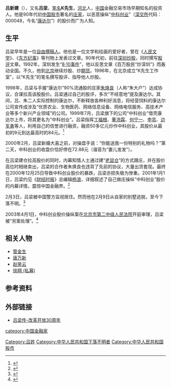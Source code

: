 '''吕新建'''（{{bd|1956年||||}}），又名'''吕梁'''，[[笔名|笔名]]'''K先生'''，[[河北|河北]]人，[[中国|中国]]金融交易市场早期知名的投资人。他是90年代初[[中华人民共和国股市|中国股市]]著名的[[庄家|庄家]]，以恶意操纵“[[中科创业|中科创业]]”（[[深交所|深交所]]代码：000048，今名“[[康达尔集团|康达尔]]”）的股价而广为人知。
==生平==
吕梁早年是一位[[自由撰稿人|自由撰稿人]]。他也是一位文学和绘画的爱好者，曾在《[[人民文学|人民文学]]》、《[[东方纪事|东方纪事]]》等刊物上发表过文章。90年代初，前往[[深圳|深圳]][[炒股|炒股]]，同时撰写[[股评|股评]]文章。1992年，深圳发生“[[8·10事件|8·10事件]]”，他以反思文章《百万股民“炒深圳”》而轰动全国。不久，他到[[北京|北京]]继续炒股、炒[[期货|期货]]。1996年，在北京成立“K先生工作室”，以“K先生”的笔名撰写股评、指导他人炒股。

1998年，吕梁与手握“康达尔”90%流通股的庄家[[朱焕良|朱焕良]]（人称“朱大户”）达成协议，合谋拉高该股股价。吕梁通过自己的股评，多次“不经意地”提及康达尔。其间，吕、朱二人实际控制的康达尔，不断释放各种利好消息，将经营饲料的康达尔公司宣传成涉及“优质农业、生物医药、网络信息设备、网络电信服务、高技术产业等多个新兴产业领域”的公司。1999年7月，吕梁旗下的公司“中科创业”借壳康达尔上市，将其更名为“中科创业”。吕梁指挥[[丁福根|丁福根]]、[[董沛霖|董沛霖]]、[[何宁一|何宁一]]、[[李芸|李芸]]、[[边军勇|边军勇]]等人，利用自己的信誉进行融资，融资50多亿元炒作中科创业，其股价从最初的9元到达最高时的84元。<ref>{{Cite web |url=http://news.hexun.com/2008-10-30/110667300.html |title=0048是怎样从“死发”到“发死”的？ |accessdate=2015-11-06 |archive-date=2016-03-04 |archive-url=https://web.archive.org/web/20160304141024/http://news.hexun.com/2008-10-30/110667300.html |dead-url=no }}</ref>

2000年2月，吕梁新婚大喜之前，对操盘手说：“你能送我一份特别的礼物吗？”第二天，中科创业的收盘价恰好停在72.88元（谐音为“妻儿发发”）。

在吕梁建仓拉高股价的同时，内幕知情人士通过建“[[老鼠仓|老鼠仓]]”的方式跟庄，并在股价高位时相继卖出，吕梁的合作者朱焕良也违背了先前的协议，大量出货套现。最终在2000年12月25日导致中科创业股价的暴跌，吕梁亦损失极为惨重。2001年1月1日，吕梁约见《[[财经时报|财经时报]]》总编辑[[杨浪|杨浪]]，详细叙述了自己做庄操纵“中科创业”股价的内幕详情，震惊中国金融界。<ref>{{Cite web |url=http://news.hexun.com/2008-10-29/110619625.html |title=庄家吕梁 |accessdate=2015-11-06 |archive-date=2016-03-04 |archive-url=https://web.archive.org/web/20160304142746/http://news.hexun.com/2008-10-29/110619625.html |dead-url=no }}</ref>

2月3日，吕梁被中国警方监视居住。然而他在2月9日从自家的别墅逃脱，至今下落不明。<ref>{{Cite web |url=http://news.hexun.com/2008-10-30/110667707.html |title=中科创业事件未了 庄家吕梁神秘失踪 |access-date=2015-11-06 |archive-url=https://web.archive.org/web/20160304220907/http://news.hexun.com/2008-10-30/110667707.html |archive-date=2016-03-04 |dead-url=yes }}</ref>

2003年4月1日，中科创业股价操纵案在[[北京市第二中级人民法院|北京市第二中级人民法院]]开庭审理，吕梁被“另案处理”。<ref>{{Cite web |url=http://www.people.com.cn/GB/paper39/8876/828400.html |title=中科创业股价操纵案 判而未决的悬案（焦点透视） |accessdate=2015-11-06 |archive-date=2016-03-04 |archive-url=https://web.archive.org/web/20160304063846/http://www.people.com.cn/GB/paper39/8876/828400.html |dead-url=no }}</ref>

==相关人物==
*[[管金生|管金生]]
*[[唐万新|唐万新]]
*[[赵笑云|赵笑云]]
*[[徐翔_(私募)|徐翔 (私募)]]

==参考资料==
{{reflist|2}}
==外部链接==
*[http://news.hexun.com/2008/lvliang/index.html 吕梁传-改革开放30周年]{{Wayback|url=http://news.hexun.com/2008/lvliang/index.html |date=20160304221120 }}

[[Category:吕姓|Category:吕姓]]
[[category:中国金融家|category:中国金融家]]
[[Category:中华人民共和国下落不明者|Category:中华人民共和国下落不明者]]
[[Category:中华人民共和国股市|Category:中华人民共和国股市]]